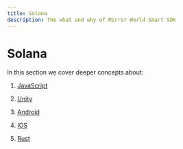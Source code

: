```yaml
---
title: Solana
description: The what and why of Mirror World Smart SDK
---
```


# Solana

In this section we cover deeper concepts about:

1. [JavaScript](https://mirrorworld.fun/docs/api-reference/js/Solana)

2. [Unity](https://mirrorworld.fun/docs/api-reference/unity/solana)

3. [Android](https://mirrorworld.fun/docs/api-reference/android/solana)

4. [IOS](https://mirrorworld.fun/docs/api-reference/ios/solana)

5. [Rust](https://mirrorworld.fun/docs/api-reference/rust/authentication)

